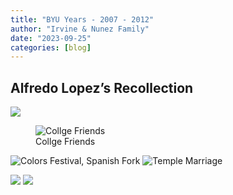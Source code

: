 ```yaml
---
title: "BYU Years - 2007 - 2012"
author: "Irvine & Nunez Family"
date: "2023-09-25"
categories: [blog]
---
```


## Alfredo Lopez's Recollection
![](nice_shot.jpg)

![Collge Friends](college_life1.jpg)

![Colors Festival, Spanish Fork](holi_festival.jpg)
![Temple Marriage](temple_marriage.jpg)

![](tux_group.jpg)
![](tux_kid.jpg)